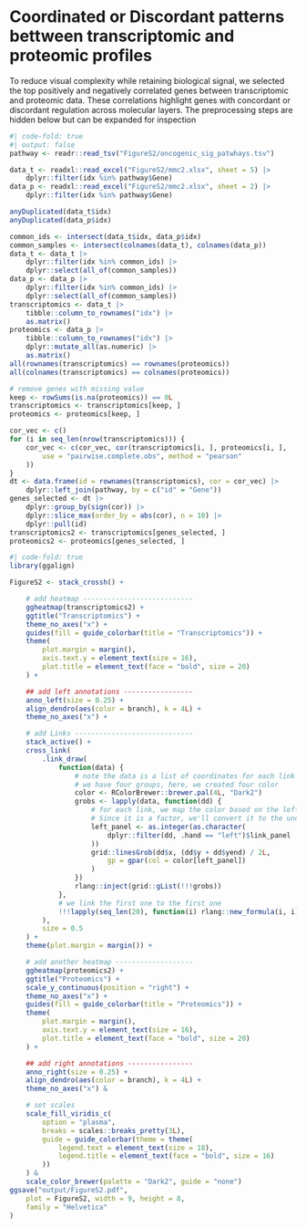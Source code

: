 # Coordinated or Discordant patterns bettween transcriptomic and proteomic profiles

To reduce visual complexity while retaining biological signal, we selected the
top positively and negatively correlated genes between transcriptomic and
proteomic data. These correlations highlight genes with concordant or discordant
regulation across molecular layers. The preprocessing steps are hidden below but
can be expanded for inspection

```r
#| code-fold: true
#| output: false
pathway <- readr::read_tsv("FigureS2/oncogenic_sig_patwhays.tsv")

data_t <- readxl::read_excel("FigureS2/mmc2.xlsx", sheet = 5) |>
    dplyr::filter(idx %in% pathway$Gene)
data_p <- readxl::read_excel("FigureS2/mmc2.xlsx", sheet = 2) |>
    dplyr::filter(idx %in% pathway$Gene)

anyDuplicated(data_t$idx)
anyDuplicated(data_p$idx)

common_ids <- intersect(data_t$idx, data_p$idx)
common_samples <- intersect(colnames(data_t), colnames(data_p))
data_t <- data_t |>
    dplyr::filter(idx %in% common_ids) |>
    dplyr::select(all_of(common_samples))
data_p <- data_p |>
    dplyr::filter(idx %in% common_ids) |>
    dplyr::select(all_of(common_samples))
transcriptomics <- data_t |>
    tibble::column_to_rownames("idx") |>
    as.matrix()
proteomics <- data_p |>
    tibble::column_to_rownames("idx") |>
    dplyr::mutate_all(as.numeric) |>
    as.matrix()
all(rownames(transcriptomics) == rownames(proteomics))
all(colnames(transcriptomics) == colnames(proteomics))

# remove genes with missing value
keep <- rowSums(is.na(proteomics)) == 0L
transcriptomics <- transcriptomics[keep, ]
proteomics <- proteomics[keep, ]

cor_vec <- c()
for (i in seq_len(nrow(transcriptomics))) {
    cor_vec <- c(cor_vec, cor(transcriptomics[i, ], proteomics[i, ],
        use = "pairwise.complete.obs", method = "pearson"
    ))
}
dt <- data.frame(id = rownames(transcriptomics), cor = cor_vec) |>
    dplyr::left_join(pathway, by = c("id" = "Gene"))
genes_selected <- dt |>
    dplyr::group_by(sign(cor)) |>
    dplyr::slice_max(order_by = abs(cor), n = 10) |>
    dplyr::pull(id)
transcriptomics2 <- transcriptomics[genes_selected, ]
proteomics2 <- proteomics[genes_selected, ]
```

```r
#| code-fold: true
library(ggalign)
```

```r
FigureS2 <- stack_crossh() +

    # add heatmap ---------------------------
    ggheatmap(transcriptomics2) +
    ggtitle("Transcriptomics") +
    theme_no_axes("x") +
    guides(fill = guide_colorbar(title = "Transcriptomics")) +
    theme(
        plot.margin = margin(),
        axis.text.y = element_text(size = 16),
        plot.title = element_text(face = "bold", size = 20)
    ) +

    ## add left annotations -----------------
    anno_left(size = 0.25) +
    align_dendro(aes(color = branch), k = 4L) +
    theme_no_axes("x") +

    # add Links -----------------------------
    stack_active() +
    cross_link(
        .link_draw(
            function(data) {
                # note the data is a list of coordinates for each link
                # we have four groups, here, we created four color
                color <- RColorBrewer::brewer.pal(4L, "Dark2")
                grobs <- lapply(data, function(dd) {
                    # for each link, we map the color based on the left panel group
                    # Since it is a factor, we'll convert it to the underlying integer 
                    left_panel <- as.integer(as.character(
                        dplyr::filter(dd, .hand == "left")$link_panel
                    ))
                    grid::linesGrob(dd$x, (dd$y + dd$yend) / 2L,
                        gp = gpar(col = color[left_panel])
                    )
                })
                rlang::inject(grid::gList(!!!grobs))
            },
            # we link the first one to the first one
            !!!lapply(seq_len(20), function(i) rlang::new_formula(i, i))
        ),
        size = 0.5
    ) +
    theme(plot.margin = margin()) +

    # add another heatmap -------------------
    ggheatmap(proteomics2) +
    ggtitle("Proteomics") +
    scale_y_continuous(position = "right") +
    theme_no_axes("x") +
    guides(fill = guide_colorbar(title = "Proteomics")) +
    theme(
        plot.margin = margin(),
        axis.text.y = element_text(size = 16),
        plot.title = element_text(face = "bold", size = 20)
    ) +

    ## add right annotations ----------------
    anno_right(size = 0.25) +
    align_dendro(aes(color = branch), k = 4L) +
    theme_no_axes("x") &

    # set scales
    scale_fill_viridis_c(
        option = "plasma",
        breaks = scales::breaks_pretty(3L),
        guide = guide_colorbar(theme = theme(
            legend.text = element_text(size = 18),
            legend.title = element_text(face = "bold", size = 16)
        ))
    ) &
    scale_color_brewer(palette = "Dark2", guide = "none")
ggsave("output/FigureS2.pdf",
    plot = FigureS2, width = 9, height = 8,
    family = "Helvetica"
)
```
